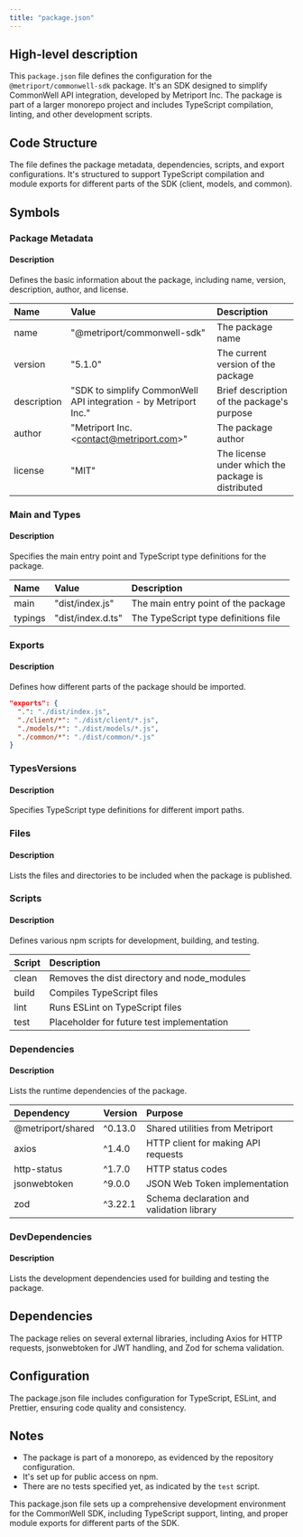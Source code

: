```yaml
---
title: "package.json"
---
```


## High-level description
This `package.json` file defines the configuration for the `@metriport/commonwell-sdk` package. It's an SDK designed to simplify CommonWell API integration, developed by Metriport Inc. The package is part of a larger monorepo project and includes TypeScript compilation, linting, and other development scripts.

## Code Structure
The file defines the package metadata, dependencies, scripts, and export configurations. It's structured to support TypeScript compilation and module exports for different parts of the SDK (client, models, and common).

## Symbols

### Package Metadata
#### Description
Defines the basic information about the package, including name, version, description, author, and license.

| Name | Value | Description |
|:-----|:------|:------------|
| name | "@metriport/commonwell-sdk" | The package name |
| version | "5.1.0" | The current version of the package |
| description | "SDK to simplify CommonWell API integration - by Metriport Inc." | Brief description of the package's purpose |
| author | "Metriport Inc. &lt;contact@metriport.com&gt;" | The package author |
| license | "MIT" | The license under which the package is distributed |

### Main and Types
#### Description
Specifies the main entry point and TypeScript type definitions for the package.

| Name | Value | Description |
|:-----|:------|:------------|
| main | "dist/index.js" | The main entry point of the package |
| typings | "dist/index.d.ts" | The TypeScript type definitions file |

### Exports
#### Description
Defines how different parts of the package should be imported.

```json
"exports": {
  ".": "./dist/index.js",
  "./client/*": "./dist/client/*.js",
  "./models/*": "./dist/models/*.js",
  "./common/*": "./dist/common/*.js"
}
```

### TypesVersions
#### Description
Specifies TypeScript type definitions for different import paths.

### Files
#### Description
Lists the files and directories to be included when the package is published.

### Scripts
#### Description
Defines various npm scripts for development, building, and testing.

| Script | Description |
|:-------|:------------|
| clean | Removes the dist directory and node_modules |
| build | Compiles TypeScript files |
| lint | Runs ESLint on TypeScript files |
| test | Placeholder for future test implementation |

### Dependencies
#### Description
Lists the runtime dependencies of the package.

| Dependency | Version | Purpose |
|:-----------|:--------|:--------|
| @metriport/shared | ^0.13.0 | Shared utilities from Metriport |
| axios | ^1.4.0 | HTTP client for making API requests |
| http-status | ^1.7.0 | HTTP status codes |
| jsonwebtoken | ^9.0.0 | JSON Web Token implementation |
| zod | ^3.22.1 | Schema declaration and validation library |

### DevDependencies
#### Description
Lists the development dependencies used for building and testing the package.

## Dependencies
The package relies on several external libraries, including Axios for HTTP requests, jsonwebtoken for JWT handling, and Zod for schema validation.

## Configuration
The package.json file includes configuration for TypeScript, ESLint, and Prettier, ensuring code quality and consistency.

## Notes
- The package is part of a monorepo, as evidenced by the repository configuration.
- It's set up for public access on npm.
- There are no tests specified yet, as indicated by the `test` script.

This package.json file sets up a comprehensive development environment for the CommonWell SDK, including TypeScript support, linting, and proper module exports for different parts of the SDK.